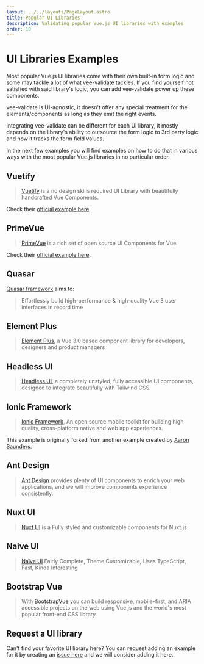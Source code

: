 ```yaml
---
layout: ../../layouts/PageLayout.astro
title: Popular UI Libraries
description: Validating popular Vue.js UI libraries with examples
order: 10
---
```



# UI Libraries Examples

Most popular Vue.js UI libraries come with their own built-in form logic and some may tackle a lot of what vee-validate tackles. If you find yourself not satisfied with said library's logic, you can add vee-validate power up these components.

vee-validate is UI-agnostic, it doesn't offer any special treatment for the elements/components as long as they emit the right events.

Integrating vee-validate can be different for each UI library, it mostly depends on the library's ability to outsource the form logic to 3rd party logic and how it tracks the form field values.

In the next few examples you will find examples on how to do that in various ways with the most popular Vue.js libraries in no particular order.

## Vuetify

> [Vuetify](https://vuetifyjs.com/en/) is a no design skills required UI Library with beautifully handcrafted Vue Components.

<LiveExample client:visible id="vee-validate-v4-vuetify" click-to-load preview-only />

Check their [official example here](https://vuetifyjs.com/en/components/forms/#vee-validate).

## PrimeVue

> [PrimeVue](https://primevue.org/) is a rich set of open source UI Components for Vue.

<LiveExample client:visible id="vee-validate-v4-prime-vue" click-to-load preview-only />

Check their [official example here](https://primevue.org/inputtext/#veevalidate).

## Quasar

[Quasar framework](https://next.quasar.dev/) aims to:

> Effortlessly build high-performance & high-quality Vue 3 user interfaces in record time

<LiveExample client:visible id="vee-validate-v4-quasar-framework" click-to-load preview-only />

## Element Plus

> [Element Plus](https://element-plus.org/#/en-US), a Vue 3.0 based component library for developers, designers and product managers

<LiveExample client:visible id="vee-validate-v4-element-plus" click-to-load preview-only />

## Headless UI

> [Headless UI](https://headlessui.dev/), a completely unstyled, fully accessible UI components, designed to integrate beautifully with Tailwind CSS.

<LiveExample client:visible id="vee-validate-v4-headless-ui" click-to-load preview-only />

## Ionic Framework

> [Ionic Framework](https://ionicframework.com/), An open source mobile toolkit for building high quality, cross-platform native and web app experiences.

This example is originally forked from another example created by [Aaron Saunders](https://twitter.com/aaronksaunders).

<LiveExample client:visible id="vee-validate-v4-ionic" click-to-load preview-only />

## Ant Design

> [Ant Design](https://next.antdv.com/) provides plenty of UI components to enrich your web applications, and we will improve components experience consistently.

<LiveExample client:visible id="vee-validate-v4-ant-design" click-to-load preview-only />

## Nuxt UI

> [Nuxt UI](https://ui.nuxtlabs.com/) is a Fully styled and customizable components for Nuxt.js

<LiveExample client:visible id="nuxtlabs-ui-vee-validate-v4" click-to-load preview-only />

## Naive UI

> [Naïve UI](https://www.naiveui.com/en-US/os-theme) Fairly Complete, Theme Customizable, Uses TypeScript, Fast, Kinda Interesting

<LiveExample client:visible id="vee-validate-v4-naive-ui" click-to-load preview-only />

## Bootstrap Vue

> With [BootstrapVue](https://bootstrap-vue.org/) you can build responsive, mobile-first, and ARIA accessible projects on the web using Vue.js and the world's most popular front-end CSS library

<LiveExample client:visible id="vee-validate-v4-bootstrap-vue" click-to-load preview-only />

## Request a UI library

Can't find your favorite UI library here? You can request adding an example for it by creating an [issue here](https://github.com/logaretm/vee-validate/issues/new/choose) and we will consider adding it here.
